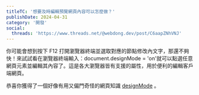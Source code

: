 ```yaml
---
titleTC: '想要及時編輯預覽網頁內容可以怎麼做？'
publishDate: 2024-04-31
category: '開發'
social:
  threads: 'https://www.threads.net/@webdong.dev/post/C6aapZNhVNJ'
---
```


你可能會想到按下 F12 打開瀏覽器終端並選取對應的節點修改內文字，那還不夠快！來試試看在瀏覽器終端輸入：document.designMode = 'on'就可以點選任意網頁元素並編輯其內容了。這是各大瀏覽器皆有支援的屬性，用於便利的編輯客戶端網頁。

恭喜你獲得了一個好像有用又偏門奇怪的網頁知識 [designMode](https://developer.mozilla.org/en-US/docs/Web/API/Document/designMode) 。
